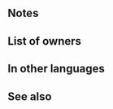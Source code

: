 {{Weapon Infobox
|tagid=SID_感謝の花の槍
|intID=2948
|image=wep_lc116
|exclusive=0
|weaponType=Lance
|cost=200
|might=10
|range=1
|effect=If foe initiates combat or if foe's HP ≥ 75% at start of combat, grants Atk/Spd+5 to unit and neutralizes effects that guarantee foe's follow-up attacks during combat.
|statModifiers=0,10,0,0,0
|required=Steel Lance
|next=Piercing Tribute+
|promotionRarity=5
|promotionTier=1
|properties=
}}
==Notes==
{{Combat boosts}}
{{Follow-up effect neutralization|guaranteeOnly=1}}
==List of owners==
{{Skill Hero List}}
==In other languages==
{{OtherLanguages
|japanese=感謝の花の槍
|german=Hingabe-Lanze
|spanishEU=Tributo afilado
|spanishLA=Tributo afilado
|french=Tribut perçant
|italian=Tributo lacerante
|chineseTW=感謝之花槍
|portuguese=Tributo afiado
}}
==See also==
{{See also skills|cond=Description LIKE '%If foe initiates combat or if foe\'s HP%grants Atk/Spd+%during combat%' OR (Description LIKE '%If foe initiates combat%' OR Description LIKE '%if foe\'s HP %') AND Description LIKE '%neutralizes effects%guarantee foe\'s follow-up attacks%'|columns=3}}
{{Weapons Navbox}}